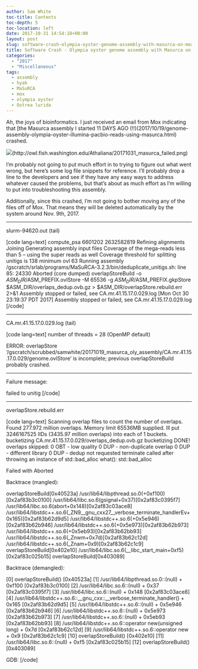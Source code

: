 ```yaml
---
author: Sam White
toc-title: Contents
toc-depth: 5
toc-location: left
date: 2017-10-31 14:54:18+00:00
layout: post
slug: software-crash-olympia-oyster-genome-assembly-with-masurca-on-mox
title: Software Crash - Olympia oyster genome assembly with Masurca on Mox
categories:
  - "2017"
  - "Miscellaneous"
tags:
  - assembly
  - hyak
  - MaSuRCA
  - mox
  - olympia oyster
  - Ostrea lurida
---
```


Ah, the joys of bioinformatics. I just received an email from Mox indicating that [the Masurca assembly I started 11 DAYS AGO (!!)(2017/10/19/genome-assembly-olympia-oyster-illumina-pacbio-reads-using-masurca.html) crashed.

![](https://owl.fish.washington.edu/Athaliana/20171031_masurca_failed.png)(http://owl.fish.washington.edu/Athaliana/20171031_masurca_failed.png)

I'm probably not going to put much effort in to trying to figure out what went wrong, but here's some log file snippets for reference. I'll probably drop a line to the developers and see if they have any easy ways to address whatever caused the problems, but that's about as much effort as I'm willing to put into troubleshooting this assembly.

Additionally, since this crashed, I'm not going to bother moving any of the files off of Mox. That means they will be deleted automatically by the system around Nov. 9th, 2017.



* * *



slurm-94620.out (tail)

[code lang=text]
compute_psa 6601202 2632582819
Refining alignments
Joining
Generating assembly input files
Coverage of the mega-reads less than 5 -- using the super reads as well
Coverage threshold for splitting unitigs is 138 minimum ovl 63
Running assembly
/gscratch/srlab/programs/MaSuRCA-3.2.3/bin/deduplicate_unitigs.sh: line 85: 24330 Aborted                 (core dumped) overlapStoreBuild -o $ASM_DIR/$ASM_PREFIX.ovlStore -M 65536 -g $ASM_DIR/$ASM_PREFIX.gkpStore $ASM_DIR/overlaps_dedup.ovb.gz > $ASM_DIR/overlapStore.rebuild.err 2>&1
Assembly stopped or failed, see CA.mr.41.15.17.0.029.log
[Mon Oct 30 23:19:37 PDT 2017] Assembly stopped or failed, see CA.mr.41.15.17.0.029.log
[/code]



* * *



CA.mr.41.15.17.0.029.log (tail)

[code lang=text]
number of threads     = 28 (OpenMP default)

ERROR:  overlapStore '/gscratch/scrubbed/samwhite/20171019_masurca_oly_assembly/CA.mr.41.15.17.0.029/genome.ovlStore' is incomplete; previous overlapStoreBuild probably crashed.

----------------------------------------
Failure message:

failed to unitig
[/code]



* * *



overlapStore.rebuild.err

[code lang=text]
Scanning overlap files to count the number of overlaps.
Found 277.972 million overlaps.
Memory limit 65536MB supplied.  Ill put 3246167525 IIDs (3435.97 million overlaps) into each of 1 buckets.
bucketizing CA.mr.41.15.17.0.029/overlaps_dedup.ovb.gz
bucketizing DONE!
overlaps skipped:
               0 OBT - low quality
               0 DUP - non-duplicate overlap
               0 DUP - different library
               0 DUP - dedup not requested
terminate called after throwing an instance of std::bad_alloc
  what():  std::bad_alloc

Failed with Aborted

Backtrace (mangled):

overlapStoreBuild[0x40523a]
/usr/lib64/libpthread.so.0(+0xf100)[0x2af83b3c0100]
/usr/lib64/libc.so.6(gsignal+0x37)[0x2af83c0395f7]
/usr/lib64/libc.so.6(abort+0x148)[0x2af83c03ace8]
/usr/lib64/libstdc++.so.6(_ZN9__gnu_cxx27__verbose_terminate_handlerEv+0x165)[0x2af83b62d9d5]
/usr/lib64/libstdc++.so.6(+0x5e946)[0x2af83b62b946]
/usr/lib64/libstdc++.so.6(+0x5e973)[0x2af83b62b973]
/usr/lib64/libstdc++.so.6(+0x5eb93)[0x2af83b62bb93]
/usr/lib64/libstdc++.so.6(_Znwm+0x7d)[0x2af83b62c12d]
/usr/lib64/libstdc++.so.6(_Znam+0x9)[0x2af83b62c1c9]
overlapStoreBuild[0x402e10]
/usr/lib64/libc.so.6(__libc_start_main+0xf5)[0x2af83c025b15]
overlapStoreBuild[0x403089]

Backtrace (demangled):

[0] overlapStoreBuild() [0x40523a]
[1] /usr/lib64/libpthread.so.0::(null) + 0xf100  [0x2af83b3c0100]
[2] /usr/lib64/libc.so.6::(null) + 0x37  [0x2af83c0395f7]
[3] /usr/lib64/libc.so.6::(null) + 0x148  [0x2af83c03ace8]
[4] /usr/lib64/libstdc++.so.6::__gnu_cxx::__verbose_terminate_handler() + 0x165  [0x2af83b62d9d5]
[5] /usr/lib64/libstdc++.so.6::(null) + 0x5e946  [0x2af83b62b946]
[6] /usr/lib64/libstdc++.so.6::(null) + 0x5e973  [0x2af83b62b973]
[7] /usr/lib64/libstdc++.so.6::(null) + 0x5eb93  [0x2af83b62bb93]
[8] /usr/lib64/libstdc++.so.6::operator new(unsigned long) + 0x7d  [0x2af83b62c12d]
[9] /usr/lib64/libstdc++.so.6::operator new[](unsigned long) + 0x9  [0x2af83b62c1c9]
[10] overlapStoreBuild() [0x402e10]
[11] /usr/lib64/libc.so.6::(null) + 0xf5  [0x2af83c025b15]
[12] overlapStoreBuild() [0x403089]

GDB:
[/code]
